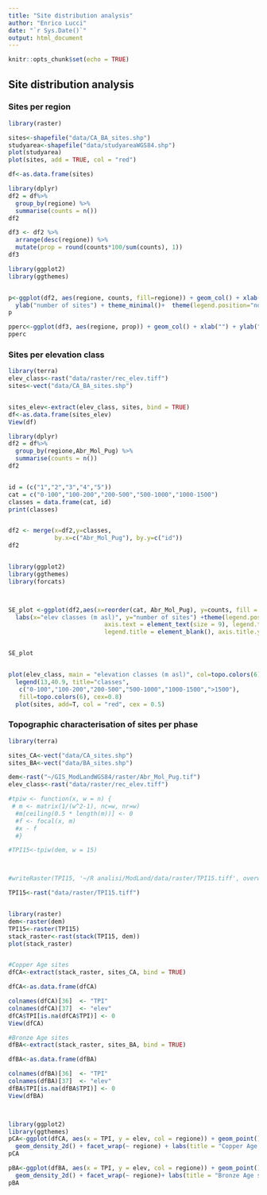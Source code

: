 ---
title: "Site distribution analysis"
author: "Enrico Lucci"
date: "`r Sys.Date()`"
output: html_document
---

```{r setup, include=FALSE}
knitr::opts_chunk$set(echo = TRUE)
```

## Site distribution analysis

### Sites per region
```{r sites per region, echo=FALSE, message=FALSE, warning=FALSE}
library(raster)

sites<-shapefile("data/CA_BA_sites.shp")
studyarea<-shapefile("data/studyareaWGS84.shp")
plot(studyarea)
plot(sites, add = TRUE, col = "red")

```


```{r density, echo=FALSE, warning=FALSE, message=FALSE}
df<-as.data.frame(sites)

library(dplyr)
df2 = df%>%
  group_by(regione) %>%
  summarise(counts = n())
df2

df3 <- df2 %>%
  arrange(desc(regione)) %>%
  mutate(prop = round(counts*100/sum(counts), 1))
df3

library(ggplot2)
library(ggthemes)


p<-ggplot(df2, aes(regione, counts, fill=regione)) + geom_col() + xlab("") + 
  ylab("number of sites") + theme_minimal()+  theme(legend.position="none")+theme(text=element_text(size = 16))
p

pperc<-ggplot(df3, aes(regione, prop)) + geom_col() + xlab("") + ylab("% of sites")
pperc
```


### Sites per elevation class

```{r sites per elev, echo=FALSE, message=FALSE, warning=FALSE}
library(terra)
elev_class<-rast("data/raster/rec_elev.tiff")
sites<-vect("data/CA_BA_sites.shp")


sites_elev<-extract(elev_class, sites, bind = TRUE)
df<-as.data.frame(sites_elev)
View(df)

library(dplyr)
df2 = df%>%
  group_by(regione,Abr_Mol_Pug) %>%
  summarise(counts = n())
df2


id = (c("1","2","3","4","5"))
cat = c("0-100","100-200","200-500","500-1000","1000-1500")
classes = data.frame(cat, id)
print(classes)


df2 <- merge(x=df2,y=classes, 
             by.x=c("Abr_Mol_Pug"), by.y=c("id"))
df2


library(ggplot2)
library(ggthemes)
library(forcats)



SE_plot <-ggplot(df2,aes(x=reorder(cat, Abr_Mol_Pug), y=counts, fill = regione)) + geom_col(stat="identity")+
  labs(x="elev classes (m asl)", y="number of sites") +theme(legend.position="right", legend.box = "horizontal", 
                           axis.text = element_text(size = 9), legend.text = element_text(size = 9), 
                           legend.title = element_blank(), axis.title.y = element_text(size = 9), axis.text.x = element_text(size = 9, angle=0))


SE_plot


plot(elev_class, main = "elevation classes (m asl)", col=topo.colors(6), legend = FALSE)
  legend(13,40.9, title="classes",
   c("0-100","100-200","200-500","500-1000","1000-1500",">1500"), 
   fill=topo.colors(6), cex=0.8)
  plot(sites, add=T, col = "red", cex = 0.5)

```


### Topographic characterisation of sites per phase

```{r TPI elev, message=FALSE, warning=FALSE, echo=FALSE}
library(terra)

sites_CA<-vect("data/CA_sites.shp")
sites_BA<-vect("data/BA_sites.shp")

dem<-rast("~/GIS_ModLandWGS84/raster/Abr_Mol_Pug.tif")
elev_class<-rast("data/raster/rec_elev.tiff")

#tpiw <- function(x, w = n) {
 # m <- matrix(1/(w^2-1), nc=w, nr=w)
  #m[ceiling(0.5 * length(m))] <- 0
  #f <- focal(x, m)
  #x - f
  #}

#TPI15<-tpiw(dem, w = 15)



#writeRaster(TPI15, '~/R analisi/ModLand/data/raster/TPI15.tiff', overwrite=TRUE)

TPI15<-rast("data/raster/TPI15.tiff")


library(raster)
dem<-raster(dem)
TPI15<-raster(TPI15)
stack_raster<-rast(stack(TPI15, dem))
plot(stack_raster)


#Copper Age sites
dfCA<-extract(stack_raster, sites_CA, bind = TRUE)

dfCA<-as.data.frame(dfCA)

colnames(dfCA)[36]  <- "TPI"
colnames(dfCA)[37]  <- "elev" 
dfCA$TPI[is.na(dfCA$TPI)] <- 0
View(dfCA)

#Bronze Age sites
dfBA<-extract(stack_raster, sites_BA, bind = TRUE)

dfBA<-as.data.frame(dfBA)

colnames(dfBA)[36]  <- "TPI"
colnames(dfBA)[37]  <- "elev" 
dfBA$TPI[is.na(dfBA$TPI)] <- 0
View(dfBA)



library(ggplot2)
library(ggthemes)
pCA<-ggplot(dfCA, aes(x = TPI, y = elev, col = regione)) + geom_point() + 
  geom_density_2d() + facet_wrap(~ regione) + labs(title = "Copper Age sites")
pCA

pBA<-ggplot(dfBA, aes(x = TPI, y = elev, col = regione)) + geom_point() + 
  geom_density_2d() + facet_wrap(~ regione)+ labs(title = "Bronze Age sites")
pBA


```








